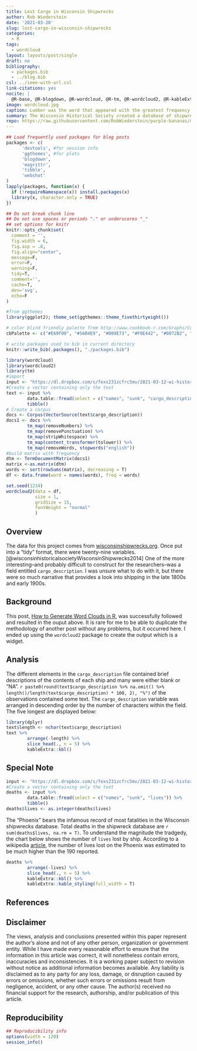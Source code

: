 ```yaml
---
title: Lost Cargo in Wisconsin Shipwrecks
author: Rob Wiederstein
date: '2021-03-20'
slug: lost-cargo-in-wisconsin-shipwrecks
categories:
  - R
tags:
  - wordcloud
layout: layouts/post/single
draft: no
bibliography:
  - packages.bib
  - ../blog.bib
csl: ../ieee-with-url.csl
link-citations: yes
nocite: |
  @R-base, @R-blogdown, @R-wordcloud, @R-tm, @R-wordcloud2, @R-kableExtra
image: wordcloud.jpg
caption: Lumber was the word that appeared with the greatest frequency.
summary: The Wisconsin Historical Society created a database of shipwrecks in its waters.  The shipwrecks occurred between the years 1679 and 1981.  The total number of observations with location data was 615.  A text field was included describing the cargo of the ships.  A wordcloud of the most frequently used words is created from the text field.
repo: https://raw.githubusercontent.com/RobWiederstein/purple-bananas/main/content/post/2021-03-20-lost-cargo-in-wisconsin-shipwrecks/index.Rmd
---
```



```r
## Load frequently used packages for blog posts
packages <- c(
      'devtools', #for session info
      'ggthemes', #for plots
      'blogdown',
      'magrittr',
      'tibble',
      'webshot'
)
lapply(packages, function(x) {
  if (!requireNamespace(x)) install.packages(x)
  library(x, character.only = TRUE)
})
```

```r
## Do not break chunk line
## Do not use spaces or periods "." or underscores "_"
## set options for knitr
knitr::opts_chunk$set(
  comment = '',
  fig.width = 6,
  fig.asp = .8,
  fig.align="center",
  message=F,
  error=F,
  warning=F,
  tidy=T,
  comment='',
  cache=T,
  dev='svg',
  echo=F
)
```

```r
#from ggthemes
library(ggplot2); theme_set(ggthemes::theme_fivethirtyeight())
```

```r
# color blind friendly palette from http://www.cookbook-r.com/Graphs/Colors_(ggplot2)/
cbPalette <- c("#E69F00", "#56B4E9", "#009E73", "#F0E442", "#0072B2", "#D55E00", "#CC79A7", "#000000")
```

```r
# write packages used to bib in current directory
knitr::write_bib(.packages(), "./packages.bib")
```

```r
library(wordcloud)
library(wordcloud2)
library(tm)
#import
input <- "https://dl.dropbox.com/s/fexs231zcfrc5mv/2021-03-12-wi-historical-society-shipwrecks-full.csv?dl=0"
#Create a vector containing only the text
text <- input %>%
        data.table::fread(select = c("names", "sunk", "cargo_description")) %>%
        tibble()
# Create a corpus
docs <- Corpus(VectorSource(text$cargo_description))
docs1 <- docs %>%
        tm_map(removeNumbers) %>%
        tm_map(removePunctuation) %>%
        tm_map(stripWhitespace) %>%
        tm_map(content_transformer(tolower)) %>%
        tm_map(removeWords, stopwords("english"))
#build matrix with frequency
dtm <- TermDocumentMatrix(docs1)
matrix <-as.matrix(dtm)
words <- sort(rowSums(matrix), decreasing = T)
df <- data.frame(word = names(words), freq = words)

```

```r
set.seed(1234)
wordcloud2(data = df,
           size = 1,
           gridSize = 15,
           fontWeight = "normal"
           )
```


## Overview

The data for this project comes from [wisconsinshipwrecks.org](wisconsinshipwrecks.org). Once put into a "tidy" format, there were twenty-nine variables.[@wisconsinhistoricalsocietyWisconsinShipwrecks2014]  One of the more interesting--and probably difficult to construct for the researchers--was a field entitled `cargo_description`.  I was unsure what to do with it, but there were so much narrative that provides a look into shipping in the late 1800s and early 1900s.  

## Background

This post, [How to Generate Word Clouds in R](https://towardsdatascience.com/create-a-word-cloud-with-r-bde3e7422e8a), was successfully followed and resulted in the ouput above.  It is rare for me to be able to duplicate the methodology of another post without any problems, but it occurred here.  I ended up using the `wordcloud2` package to create the output which is a widget.

## Analysis

The different elements in the `cargo_description` file contained brief descriptions of the contents of each ship and many were either blank or "NA".  `r paste0(round(text$cargo_description %>% na.omit() %>% length()/length(text$cargo_description) * 100, 2), "%")` of the observations contained some text. The `cargo_description` variable was arranged in descending order by the number of characters within the field.  The five longest are displayed below:

```r
library(dplyr)
text$length <- nchar(text$cargo_description)
text %>%
        arrange(-length) %>%
        slice_head(., n = 5) %>%
        kableExtra::kbl()
```
## Special Note

```r
input <- "https://dl.dropbox.com/s/fexs231zcfrc5mv/2021-03-12-wi-historical-society-shipwrecks-full.csv?dl=0"
#Create a vector containing only the text
deaths <- input %>%
        data.table::fread(select = c("names", "sunk", "lives")) %>%
        tibble()
deaths$lives <- as.integer(deaths$lives)

```

The "Phoenix" bears the infamous record of most fatalities in the Wisconsin shipwrecks database.  Total deaths in the shipwreck database are `r sum(deaths$lives, na.rm = T)`. To understand the magnitude the tradgedy, the chart below shows the number of  `lives` lost by ship. According to a wikipedia [article](https://en.wikipedia.org/wiki/SS_Phoenix_(1845)), the number of lives lost on the Phoenix was estimated to be much higher than the 190 reported.

```r
deaths %>%
        arrange(-lives) %>%
        slice_head(., n = 5) %>%
        kableExtra::kbl() %>%
        kableExtra::kable_styling(full_width = T)
```

## References

<div id="refs"></div>

## Disclaimer

The views, analysis and conclusions presented within this paper represent the author’s alone and not of any other person, organization or government entity. While I have made every reasonable effort to ensure that the information in this article was correct, it will nonetheless contain errors, inaccuracies and inconsistencies. It is a working paper subject to revision without notice as additional information becomes available. Any liability is disclaimed as to any party for any loss, damage, or disruption caused by errors or omissions, whether such errors or omissions result from negligence, accident, or any other cause. The author(s) received no financial support for the research, authorship, and/or publication of this article.

## Reproducibility

```r
## Reproducibility info
options(width = 120)
session_info()
```
